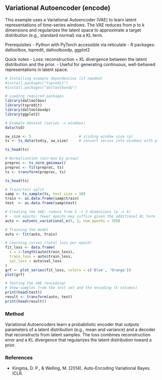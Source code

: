 ## Variational Autoencoder (encode)

This example uses a Variational Autoencoder (VAE) to learn latent representations of time-series windows. The VAE reduces from p to k dimensions and regularizes the latent space to approximate a target distribution (e.g., standard normal) via a KL term.

Prerequisites
- Python with PyTorch accessible via reticulate
- R packages: daltoolbox, tspredit, daltoolboxdp, ggplot2

Quick notes
- Loss: reconstruction + KL divergence between the latent distribution and the prior.
- Useful for generating continuous, well-behaved representations in latent space.

```r
# Installing example dependencies (if needed)
#install.packages("tspredit")
#install.packages("daltoolboxdp")
```

```r
# Loading required packages
library(daltoolbox)
library(tspredit)
library(daltoolboxdp)
library(ggplot2)
```

```r
# Example dataset (series -> windows)
data(tsd)

sw_size <- 5                      # sliding window size (p)
ts <- ts_data(tsd$y, sw_size)     # convert series into windows with p columns

ts_head(ts)
```

```r
# Normalization (min-max by group)
preproc <- ts_norm_gminmax()
preproc <- fit(preproc, ts)
ts <- transform(preproc, ts)

ts_head(ts)
```

```r
# Train/test split
samp <- ts_sample(ts, test_size = 10)
train <- as.data.frame(samp$train)
test  <- as.data.frame(samp$test)
```

```r
# Creating the VAE: reduce from 5 -> 3 dimensions (p -> k)
# - num_epochs: fewer epochs may suffice given the additional KL term
auto <- autoenc_variational_e(5, 3, num_epochs = 350)

# Training the model
auto <- fit(auto, train)
```

```r
# Learning curves (total loss per epoch)
fit_loss <- data.frame(
  x = 1:length(auto$train_loss),
  train_loss = auto$train_loss,
  val_loss = auto$val_loss
)
grf <- plot_series(fit_loss, colors = c('Blue', 'Orange'))
plot(grf)
```

```r
# Testing the VAE (encoding)
# Show samples from the test set and the encoding (k columns)
print(head(test))
result <- transform(auto, test)
print(head(result))
```

### Method

Variational Autoencoders learn a probabilistic encoder that outputs parameters of a latent distribution (e.g., mean and variance) and a decoder that reconstructs from latent samples. The loss combines reconstruction error and a KL divergence that regularizes the latent distribution toward a prior.

### References
- Kingma, D. P., & Welling, M. (2014). Auto-Encoding Variational Bayes. ICLR.
